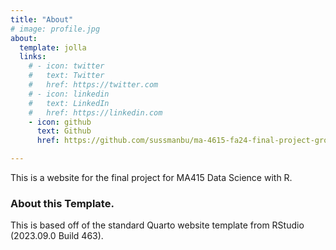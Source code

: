 ```yaml
---
title: "About"
# image: profile.jpg
about:
  template: jolla
  links:
    # - icon: twitter
    #   text: Twitter
    #   href: https://twitter.com
    # - icon: linkedin
    #   text: LinkedIn
    #   href: https://linkedin.com
    - icon: github
      text: Github
      href: https://github.com/sussmanbu/ma-4615-fa24-final-project-group-3.git

---
```




This is a website for the final project for MA415 Data Science with R.











<!-- Please leave in the information below -->

### About this Template.

This is based off of the standard Quarto website template from RStudio (2023.09.0 Build 463).
